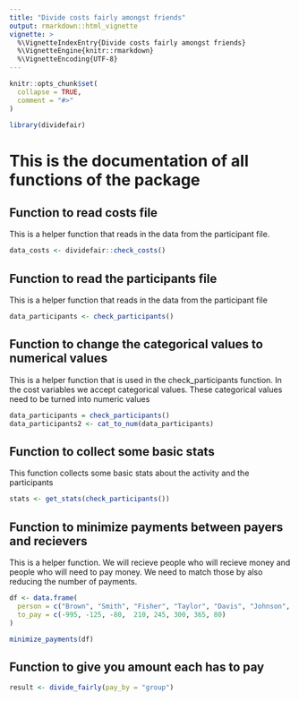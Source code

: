 ```yaml
---
title: "Divide costs fairly amongst friends"
output: rmarkdown::html_vignette
vignette: >
  %\VignetteIndexEntry{Divide costs fairly amongst friends}
  %\VignetteEngine{knitr::rmarkdown}
  %\VignetteEncoding{UTF-8}
---
```


```r
knitr::opts_chunk$set(
  collapse = TRUE,
  comment = "#>"
)
```

```r
library(dividefair)
```

<!-- WARNING - This vignette is generated by {fusen} from dev/flat_money_transfer.Rmd: do not edit by hand -->




# This is the documentation of all functions of the package


## Function to read costs file
This is a helper function that reads in the data from the participant file.

```r
data_costs <- dividefair::check_costs()
```





## Function to read the participants file
This is a helper function that reads in the data from the participant file

```r
data_participants <- check_participants()

```




## Function to change the categorical values to numerical values 
This is a helper function that is used in the check_participants function. In the cost variables we accept categorical values. These categorical values need to be turned into numeric values 

```r
data_participants = check_participants()
data_participants2 <- cat_to_num(data_participants)
```








## Function to collect some basic stats 
This function collects some basic stats about the activity and the participants

```r
stats <- get_stats(check_participants())

```



## Function to minimize payments between payers and recievers
This is a helper function. We will recieve people who will recieve money and people who will need to pay money. We need to match those by also reducing the number of payments. 

```r

df <- data.frame(
  person = c("Brown", "Smith", "Fisher", "Taylor", "Davis", "Johnson", "Wilson", "ORally"),
  to_pay = c(-995, -125, -80,  210, 245, 300, 365, 80)
)

minimize_payments(df)

```




## Function to give you amount each has to pay

```r
result <- divide_fairly(pay_by = "group")
```



